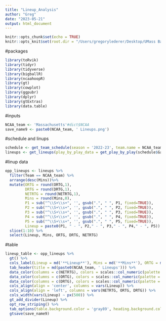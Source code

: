 ```yaml
---
title: "Lineup_Analysis"
author: "Greg"
date: "2023-05-21"
output: html_document
---
```


```r
knitr::opts_chunk$set(echo = TRUE)
knitr::opts_knit$set(root.dir = "/Users/gregorylederer/Desktop/UMass Basketball")
```

#packages
```r
library(toRvik)
library(tidyr)
library(tidyverse)
library(bigballR)
library(ncaahoopR)
library(gt)
library(cowplot)
library(ggpubr)
library(dplyr)
library(gtExtras)
library(data.table)
```

#inputs
```r
NCAA_team <- 'Massachusetts'#dict$NCAA
save_name9 <- paste0(NCAA_team, ' Lineups.png')
```

#schedule and linups
```r
schedule <- get_team_schedule(season = '2022-23', team.name = NCAA_team)
lineups <- get_lineups(play_by_play_data = get_play_by_play(schedule$Game_ID), include_transition = T)
```

#linup data
```r
opp_lineups <- lineups %>%
  filter(Team == NCAA_team) %>%
  arrange(desc(Mins))%>%
  mutate(ORTG = round(ORTG,1),
         DRTG = round(DRTG,1),
         NETRTG = round(NETRTG,1),
         Mins = round(Mins,0),
         P1 = sub("^\\S+\\s+", '', gsub(".", " ", P1, fixed=TRUE)),
         P2 = sub("^\\S+\\s+", '', gsub(".", " ", P2, fixed=TRUE)),
         P3 = sub("^\\S+\\s+", '', gsub(".", " ", P3, fixed=TRUE)),
         P4 = sub("^\\S+\\s+", '', gsub(".", " ", P4, fixed=TRUE)),
         P5 = sub("^\\S+\\s+", '', gsub(".", " ", P5, fixed=TRUE)),
         Lineup = paste0(P1, " - ", P2," - ", P3," - ", P4," - ", P5)) %>%
  slice(1:10) %>%
  select(Lineup, Mins, ORTG, DRTG, NETRTG)
```

#table
```r
lineup_table <- opp_lineups %>%
  gt() %>%
  cols_label(Lineup = md('**Lineup**'), Mins = md('**Mins**'), ORTG = md('**ORtg.**'), DRTG = md('**DRtg.**'), NETRTG = md('**Net Rtg.**')) %>%
  tab_header(title = md(paste0(NCAA_team, ' Lineups'))) %>%
  data_color(columns = c(NETRTG), colors = scales::col_numeric(palette = paletteer::paletteer_d(palette = 'RColorBrewer::RdYlGn', direction = 1) %>% as.character(), domain = c(min(opp_lineups$NETRTG),max(opp_lineups$NETRTG)),na.color = "#00441BFF")) %>%
  data_color(columns = c(ORTG), colors = scales::col_numeric(palette = paletteer::paletteer_d(palette = 'RColorBrewer::RdYlGn', direction = 1) %>% as.character(), domain = c(min(opp_lineups$ORTG),max(opp_lineups$ORTG)),na.color = "#00441BFF")) %>%
  data_color(columns = c(DRTG), colors = scales::col_numeric(palette = paletteer::paletteer_d(palette = 'RColorBrewer::RdYlGn', direction = 1) %>% as.character(), domain = c(min(opp_lineups$DRTG),max(opp_lineups$DRTG)),na.color = "#00441BFF")) %>%
  cols_align(align = 'center', columns = vars(Lineup)) %>%
  cols_align(align = 'left', columns = vars(NETRTG, ORTG, DRTG)) %>%
  cols_width(vars(Lineup) ~ px(500)) %>%
  gt_add_divider(Lineup) %>%
  opt_row_striping() %>%
  tab_options(table.background.color = 'gray89', heading.background.color = 'gray89', column_labels.background.color = 'gray89') %>%
  gtsave(save_name9)
```

